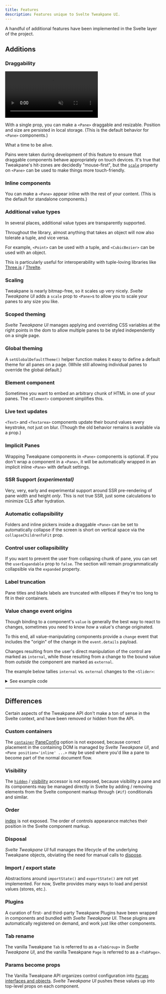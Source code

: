 ```yaml
---
title: Features
description: Features unique to Svelte Tweakpane UI.
---
```



A handful of additional features have been implemented in the Svelte layer of the project.

## Additions

### Draggability

<video autoplay loop muted playsinline>
  <source src="/svelte-tweakpane-ui/draggability-demo.mp4" type="video/mp4" />

Your browser does not support the video tag.

</video>

With a single prop, you can make a `<Pane>` draggable and resizable. Position and size are persisted in local storage. (This is the default behavior for `<Pane>` components.)

What a time to be alive.

Pains were taken during development of this feature to ensure that draggable components behave appropriately on touch devices. It's true that Tweakpane's hit-zones are decidedly "mouse-first", but the [`scale`](/svelte-tweakpane-ui/docs/components/pane#scale) property on `<Pane>` can be used to make things more touch-friendly.

### Inline components

You can make a `<Pane>` appear inline with the rest of your content. (This is the default for standalone components.)

### Additional value types

In several places, additional value types are transparently supported.

Throughout the library, almost anything that takes an object will now also tolerate a tuple, and vice versa.

For example, `<Point>` can be used with a tuple, and `<CubicBezier>` can be used with an object.

This is particularly useful for interoperability with tuple-loving libraries like [Three.js](https://threejs.org) / [Threlte](https://threlte.xyz).

### Scaling

Tweakpane is nearly bitmap-free, so it scales up very nicely. _Svelte Tweakpane UI_ adds a `scale` prop to `<Pane>`s to allow you to scale your panes to any size you like.

### Scoped theming

_Svelte Tweakpane UI_ manages applying and overriding CSS variables at the right points in the dom to allow multiple panes to be styled independently on a single page.

### Global theming

A `setGlobalDefaultTheme()` helper function makes it easy to define a default theme for all panes on a page. (While still allowing individual panes to override the global default.)

### Element component

Sometimes you want to embed an arbitrary chunk of HTML in one of your panes. The `<Element>` component simplifies this.

### Live text updates

`<Text>` and `<Textarea>` components update their bound values every keystroke, not just on blur. (Though the old behavior remains is available via a prop.)

### Implicit Panes

Wrapping Tweakpane components in `<Pane>` components is optional. If you don't wrap a component in a `<Pane>`, it will be automatically wrapped in an implicit inline `<Pane>` with default settings.

### SSR Support _(experimental)_

Very, very, early and experimental support around SSR pre-rendering of pane width and height _only_. This is not true SSR, just some calculations to minimize CLS after hydration.

### Automatic collapsibility

Folders and inline pickers inside a draggable `<Pane>` can be set to automatically collapse if the screen is short on vertical space via the `collapseChildrenToFit` prop.

### Control user collapsibility

If you want to prevent the user from collapsing chunk of pane, you can set the `userExpandable` prop to `false`. The section will remain programmatically collapsible via the `expanded` property.

### Label truncation

Pane titles and blade labels are truncated with ellipses if they're too long to fit in their containers.

### Value change event origins

Though binding to a component's `value` is generally the best way to react to changes, sometimes you need to know _how_ a value's change originated.

To this end, all value-manipulating components provide a `change` event that includes the "origin" of the change in the `event.details` payload.

Changes resulting from the user's direct manipulation of the control are marked as `internal`, while those resulting from a change to the bound value from _outside_ the component are marked as `external`.

The example below tallies `internal` vs. `external` changes to the `<Slider>`:

<ExampleWrapper>
  <SvelteTweakpaneEventExample client:load />
</ExampleWrapper>

<details>
  <summary>See example code</summary>
  <SvelteTweakpaneEventExampleCode />
</details>

---

## Differences

Certain aspects of the Tweakpane API don't make a ton of sense in the Svelte context, and have been removed or hidden from the API.

### Custom containers

The [`container`](https://tweakpane.github.io/docs/misc/#container) [PaneConfig](https://tweakpane.github.io/docs/api/interfaces/_internal_.PaneConfig.html) option is not exposed, because correct placement in the containing DOM is managed by _Svelte Tweakpane UI_, and `<Pane position='inline' ...>` may be used where you'd like a pane to become part of the normal document flow.

### Visibility

The [`hidden`](https://tweakpane.github.io/docs/api/classes/Pane.html#hidden) / [visibility](https://tweakpane.github.io/docs/misc/#visibility) accessor is not exposed, because visibility a pane and its components may be managed directly in Svelte by adding / removing elements from the Svelte component markup through `{#if}` conditionals and similar.

### Order

[index](https://tweakpane.github.io/docs/misc/#insert) is not exposed. The order of controls appearance matches their position in the Svelte component markup.

### Disposal

_Svelte Tweakpane UI_ full manages the lifecycle of the underlying Tweakpane objects, obviating the need for manual calls to [dispose](https://tweakpane.github.io/docs/misc/#disposing).

### Import / export state

Abstractions around `importState()` and `exportState()` are not yet implemented. For now, Svelte provides many ways to load and persist values (stores, etc.).

### Plugins

A curation of first- and third-party Tweakpane Plugins have been wrapped in components and bundled with _Svelte Tweakpane UI_. These plugins are automatically registered on demand, and work just like other components.

### Tab rename

The vanilla Tweakpane `Tab` is referred to as a `<TabGroup>` in _Svelte Tweakpane UI_, and the vanilla Tweakpane `Page` is referred to as a `<TabPage>`.

### Params become props

The Vanilla Tweakpane API organizes control configuration into [`Params` interfaces and objects](https://tweakpane.github.io/docs/api/interfaces/_internal_.BindingParams.html). _Svelte Tweakpane UI_ pushes these values up into top-level props on each component.
